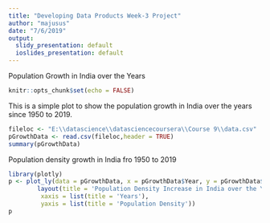 ```yaml
---
title: "Developing Data Products Week-3 Project"
author: "majusus"
date: "7/6/2019"
output:
  slidy_presentation: default
  ioslides_presentation: default
---
```



Population Growth in India over the Years


```r
knitr::opts_chunk$set(echo = FALSE)
```


This is a simple plot to show the population growth in India over the years 
since 1950 to 2019.


```r
fileloc <- "E:\\datascience\\datasciencecoursera\\Course 9\\data.csv"
pGrowthData <- read.csv(fileloc,header = TRUE)
summary(pGrowthData)
```


Population density growth in India fro 1950 to 2019

```r
library(plotly)
p <- plot_ly(data = pGrowthData, x = pGrowthData$Year, y = pGrowthData$PopDensity, color = pGrowthData$Year)%>%
        layout(title = 'Population Density Increase in India over the Years',
         xaxis = list(title = 'Years'),
         yaxis = list(title = 'Population Density'))
p
```
